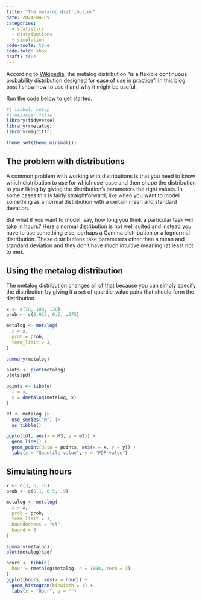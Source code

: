 ```yaml
---
title: "The metalog distribution"
date: 2024-04-09
categories:
  - statistics
  - distributions
  - simulation
code-tools: true
code-fold: show
draft: true
---
```


According to [Wikipedia](https://en.wikipedia.org/wiki/Metalog_distribution), the metalog distribution "is a flexible continuous probability distribution designed for ease of use in practice".  In this blog post I show how to use it and why it might be useful.

Run the code below to get started.

```r
#| lasbel: setup
#| message: false
library(tidyverse)
library(rmetalog)
library(magrittr)

theme_set(theme_minimal())
```

## The problem with distributions

A common problem with working with distributions is that you need to know which distribution to use for which use-case and then shape the distribution to your liking by giving the distribution's parameters the right values. In some cases this is fairly straightforward, like when you want to model something as a normal distribution with a certain mean and standard devation.

But what if you want to model, say, how long you think a particular task will take in hours? Here a normal distribution is not well suited and instead you have to use something else, perhaps a Gamma distribution or a lognormal distribution. These distributions take parameters other than a mean and standard deviation and they don't have much intuitive meaning (at least not to me).

## Using the metalog distribution

The metalog distribution changes all of that because you can simply specify the distribution by giving it a set of quartile-value pairs that should form the distribution.

```r
x <- c(70, 100, 130)
prob <- c(0.025, 0.5, .975)

metalog <- metalog(
  x = x,
  prob = prob,
  term_limit = 3,
)

summary(metalog)
```

```r
plots <- plot(metalog)
plots$pdf
```

```r
points <- tibble(
  x = x,
  y = dmetalog(metalog, x)
)

df <- metalog |>
  use_series("M") |>
  as_tibble()

ggplot(df, aes(x = M3, y = m3)) +
  geom_line() +
  geom_point(data = points, aes(x = x, y = y)) +
  labs(x = "Quantile value", y = "PDF value")
```

## Simulating hours

```r
x <- c(3, 6, 10)
prob <- c(0.1, 0.5, .9)

metalog <- metalog(
  x = x,
  prob = prob,
  term_limit = 3,
  boundedness = "sl",
  bound = 0
)

summary(metalog)
plot(metalog)$pdf

hours <- tibble(
  hour = rmetalog(metalog, n = 1000, term = 3)
)
ggplot(hours, aes(x = hour)) +
  geom_histogram(binwidth = 1) +
  labs(x = "Hour", y = "")
```

